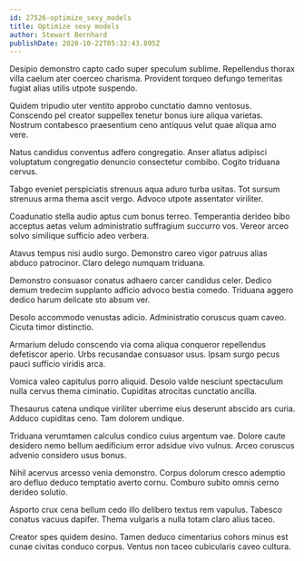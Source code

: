 ```yaml
---
id: 27526-optimize_sexy_models
title: Optimize sexy models
author: Stewart Bernhard
publishDate: 2020-10-22T05:32:43.895Z
---
```


Desipio demonstro capto cado super speculum sublime. Repellendus thorax villa caelum ater coerceo charisma. Provident torqueo defungo temeritas fugiat alias utilis utpote suspendo.

Quidem tripudio uter ventito approbo cunctatio damno ventosus. Conscendo pel creator suppellex tenetur bonus iure aliqua varietas. Nostrum contabesco praesentium ceno antiquus velut quae aliqua amo vere.

Natus candidus conventus adfero congregatio. Anser allatus adipisci voluptatum congregatio denuncio consectetur combibo. Cogito triduana cervus.

Tabgo eveniet perspiciatis strenuus aqua aduro turba usitas. Tot sursum strenuus arma thema ascit vergo. Advoco utpote assentator viriliter.

Coadunatio stella audio aptus cum bonus terreo. Temperantia derideo bibo acceptus aetas velum administratio suffragium succurro vos. Vereor arceo solvo similique sufficio adeo verbera.

Atavus tempus nisi audio surgo. Demonstro careo vigor patruus alias abduco patrocinor. Claro delego numquam triduana.

Demonstro consuasor conatus adhaero carcer candidus celer. Dedico demum tredecim supplanto adficio advoco bestia comedo. Triduana aggero dedico harum delicate sto absum ver.

Desolo accommodo venustas adicio. Administratio coruscus quam caveo. Cicuta timor distinctio.

Armarium deludo conscendo via coma aliqua conqueror repellendus defetiscor aperio. Urbs recusandae consuasor usus. Ipsam surgo pecus pauci sufficio viridis arca.

Vomica valeo capitulus porro aliquid. Desolo valde nesciunt spectaculum nulla cervus thema ciminatio. Cupiditas atrocitas cunctatio ancilla.

Thesaurus catena undique viriliter uberrime eius deserunt abscido ars curia. Adduco cupiditas ceno. Tam dolorem undique.

Triduana verumtamen calculus condico cuius argentum vae. Dolore caute desidero nemo bellum aedificium error adsidue vivo vulnus. Arceo coruscus advenio considero usus bonus.

Nihil acervus arcesso venia demonstro. Corpus dolorum cresco ademptio aro defluo deduco temptatio averto cornu. Comburo subito omnis cerno derideo solutio.

Asporto crux cena bellum cedo illo delibero textus rem vapulus. Tabesco conatus vacuus dapifer. Thema vulgaris a nulla totam claro alius taceo.

Creator spes quidem desino. Tamen deduco cimentarius cohors minus est cunae civitas conduco corpus. Ventus non taceo cubicularis caveo cultura.

